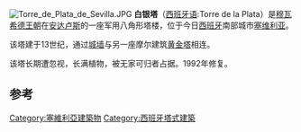 [[File:Torre_de_Plata_de_Sevilla.JPG|right]]
'''白银塔'''（[[西班牙语|西班牙语]]:Torre de la Plata）是[[穆瓦希德王朝|穆瓦希德王朝]]在[[安达卢斯|安达卢斯]]的一座军用八角形塔楼，位于今日[[西班牙|西班牙]]南部城市[[塞维利亚|塞维利亚]]。

该塔建于13世纪，通过[[城墙|城墙]]与另一座摩尔建筑[[黄金塔|黄金塔]]相连。

该塔长期遭忽视，长满植物，被无家可归者占据。1992年修复。

==参考==
{{coord|37|22|04|N|5|59|02|W|region:ES_type:landmark_source:kolossus-eswiki|display=title}}
[[Category:塞維利亞建築物|Category:塞維利亞建築物]]
[[Category:西班牙塔式建築|Category:西班牙塔式建築]]